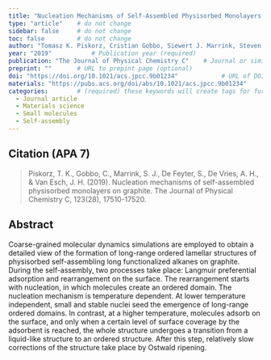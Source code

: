 ```yaml
---
title: "Nucleation Mechanisms of Self-Assembled Physisorbed Monolayers on Graphite"          # Paper title (required)
type: "article"    # do not change
sidebar: false     # do not change
toc: false         # do not change
author: "Tomasz K. Piskorz, Cristian Gobbo, Siewert J. Marrink, Steven De Feyter, Alex H. de Vries, and Jan H. van Esch"         # Paper authors (required)
year: "2019"           # Publication year (required)
publication: "The Journal of Physical Chemistry C"    # Journal or similar (required)
preprint: ""       # URL to prepint page (optional)  
doi: "https://doi.org/10.1021/acs.jpcc.9b01234"            # URL of DOI (required)  
materials: "https://pubs.acs.org/doi/abs/10.1021/acs.jpcc.9b01234"      # URL to suplementary info (optional)
categories:        # (required) these keywords will create tags for further filtering. 
  - Journal article
  - Materials science
  - Small molecules
  - Self-assembly
---
```


<!-- 
The info below is just an example. 

Both fields are required and they have to be replaced with the respective info for each paper. 

Please notice the `> ` symbol before the citation, it gives it additional styling.  
-->

## Citation (APA 7)      

> Piskorz, T. K., Gobbo, C., Marrink, S. J., De Feyter, S., De Vries, A. H., & Van Esch, J. H. (2019). Nucleation mechanisms of self-assembled physisorbed monolayers on graphite. The Journal of Physical Chemistry C, 123(28), 17510-17520.

## Abstract

Coarse-grained molecular dynamics simulations are employed to obtain a detailed view of the formation of long-range ordered lamellar structures of physisorbed self-assembling long functionalized alkanes on graphite. During the self-assembly, two processes take place: Langmuir preferential adsorption and rearrangement on the surface. The rearrangement starts with nucleation, in which molecules create an ordered domain. The nucleation mechanism is temperature dependent. At lower temperature independent, small and stable nuclei seed the emergence of long-range ordered domains. In contrast, at a higher temperature, molecules adsorb on the surface, and only when a certain level of surface coverage by the adsorbent is reached, the whole structure undergoes a transition from a liquid-like structure to an ordered structure. After this step, relatively slow corrections of the structure take place by Ostwald ripening.
